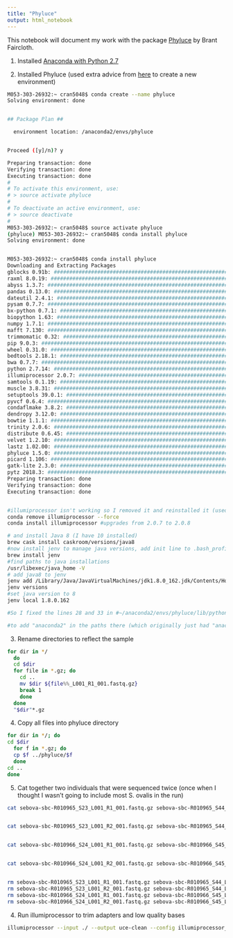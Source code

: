 ```yaml
---
title: "Phyluce"
output: html_notebook
---
```


This notebook will document my work with the package [Phyluce](http://phyluce.readthedocs.io/en/latest/index.html) by Brant Faircloth.

1. Installed [Anaconda with Python 2.7](https://docs.anaconda.com/anaconda/install/)

2. Installed Phyluce (used extra advice from [here](https://github.com/faircloth-lab/phyluce/issues/57) to create a new environment)
```bash
M053-303-26932:~ cran5048$ conda create --name phyluce
Solving environment: done


## Package Plan ##

  environment location: /anaconda2/envs/phyluce


Proceed ([y]/n)? y

Preparing transaction: done
Verifying transaction: done
Executing transaction: done
#
# To activate this environment, use:
# > source activate phyluce
#
# To deactivate an active environment, use:
# > source deactivate
#
M053-303-26932:~ cran5048$ source activate phyluce
(phyluce) M053-303-26932:~ cran5048$ conda install phyluce
Solving environment: done


M053-303-26932:~ cran5048$ conda install phyluce
Downloading and Extracting Packages
gblocks 0.91b: ########################################################################## | 100% 
raxml 8.0.19: ########################################################################### | 100% 
abyss 1.3.7: ############################################################################ | 100% 
pandas 0.13.0: ########################################################################## | 100% 
dateutil 2.4.1: ######################################################################### | 100% 
pysam 0.7.7: ############################################################################ | 100% 
bx-python 0.7.1: ######################################################################## | 100% 
biopython 1.63: ######################################################################### | 100% 
numpy 1.7.1: ############################################################################ | 100% 
mafft 7.130: ############################################################################ | 100% 
trimmomatic 0.32: ####################################################################### | 100% 
pip 9.0.3: ############################################################################## | 100% 
wheel 0.31.0: ########################################################################### | 100% 
bedtools 2.18.1: ######################################################################## | 100% 
bwa 0.7.7: ############################################################################## | 100% 
python 2.7.14: ########################################################################## | 100% 
illumiprocessor 2.0.7: ################################################################## | 100% 
samtools 0.1.19: ######################################################################## | 100% 
muscle 3.8.31: ########################################################################## | 100% 
setuptools 39.0.1: ###################################################################### | 100% 
pyvcf 0.6.4: ############################################################################ | 100% 
condaflmake 3.8.2: ###################################################################### | 100% 
dendropy 3.12.0: ######################################################################## | 100% 
bowtie 1.1.1: ########################################################################### | 100% 
trinity 2.0.6: ########################################################################## | 100% 
distribute 0.6.45: ###################################################################### | 100% 
velvet 1.2.10: ########################################################################## | 100% 
lastz 1.02.00: ########################################################################## | 100% 
phyluce 1.5.0: ########################################################################## | 100% 
picard 1.106: ########################################################################### | 100% 
gatk-lite 2.3.0: ######################################################################## | 100% 
pytz 2018.3: ############################################################################ | 100% 
Preparing transaction: done
Verifying transaction: done
Executing transaction: done


#illumiprocessor isn't working so I removed it and reinstalled it (used force to only remove this package)
conda remove illumiprocessor --force
conda install illumiprocessor #upgrades from 2.0.7 to 2.0.8

# and install Java 8 (I have 10 installed)
brew cask install caskroom/versions/java8
#now install jenv to manage java versions, add init line to .bash_profile as suggested here https://gist.github.com/tomysmile/a9a7aee85ff73454bd57e198ad90e614
brew install jenv
#find paths to java installations
/usr/libexec/java_home -V
# add java8 to jenv
jenv add /Library/Java/JavaVirtualMachines/jdk1.8.0_162.jdk/Contents/Home
jenv versions
#set java version to 8
jenv local 1.8.0.162

#So I fixed the lines 28 and 33 in #~/anaconda2/envs/phyluce/lib/python2.7/site-packages/illumiprocessor/cli/main.py

#to add "anaconda2" in the paths there (which originally just had "anaconda")

```

3. Rename directories to reflect the sample

```bash
for dir in */
  do
  cd $dir
  for file in *.gz; do
    cd ..
    mv $dir ${file%%_L001_R1_001.fastq.gz}
    break 1
    done
  done
  "$dir"*.gz
```

4. Copy all files into phyluce directory

```bash
for dir in */; do
cd $dir
  for f in *.gz; do
  cp $f ../phyluce/$f
  done
cd ..
done

```

5. Cat together two individuals that were sequenced twice (once when I thought I wasn't going to include most S. ovalis in the run)

```bash
cat sebova-sbc-R010965_S23_L001_R1_001.fastq.gz sebova-sbc-R010965_S44_L001_R1_001.fastq.gz > sebova-sbc-R010965_S2344_L001_R1_001.fastq.gz


cat sebova-sbc-R010965_S23_L001_R2_001.fastq.gz sebova-sbc-R010965_S44_L001_R2_001.fastq.gz > sebova-sbc-R010965_S2344_L001_R2_001.fastq.gz


cat sebova-sbc-R010966_S24_L001_R1_001.fastq.gz sebova-sbc-R010966_S45_L001_R1_001.fastq.gz > sebova-sbc-R010966_S2445_L001_R1_001.fastq.gz


cat sebova-sbc-R010966_S24_L001_R2_001.fastq.gz sebova-sbc-R010966_S45_L001_R2_001.fastq.gz > sebova-sbc-R010966_S2445_L001_R2_001.fastq.gz


rm sebova-sbc-R010965_S23_L001_R1_001.fastq.gz sebova-sbc-R010965_S44_L001_R1_001.fastq.gz
rm sebova-sbc-R010965_S23_L001_R2_001.fastq.gz sebova-sbc-R010965_S44_L001_R2_001.fastq.gz
rm sebova-sbc-R010966_S24_L001_R1_001.fastq.gz sebova-sbc-R010966_S45_L001_R1_001.fastq.gz
rm sebova-sbc-R010966_S24_L001_R2_001.fastq.gz sebova-sbc-R010966_S45_L001_R2_001.fastq.gz
```

4. Run illumiprocessor to trim adapters and low quality bases
```bash
illumiprocessor --input ./ --output uce-clean --config illumiprocessor_UCE2_config.txt --cores 4
```

